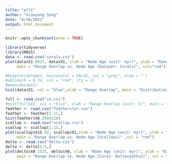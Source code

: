 ```yaml
---
title: "pllt"
author: "Xiaoyang Song"
date: "4/10/2021"
output: html_document
---
```


```r
knitr::opts_chunk$set(echo = TRUE)
```

```r
library(tidyverse)
library(MASS)
data <- read.csv("corals.csv")
plot(data$X1.0627, data$X1, xlab = "Node Age (unit: myr)", ylab = "Range Overlap (proportion)",
     main = "Range Overlap vs. Node Age [Dataset: Corals]", col="red")
```
```r

#boxplot(data$X1, horizontal = FALSE, col = "grey", xlab = "")
#abline(h = 0.74, col = "red", lty = 2)
#mean(data$X1)
hist(data$X1, col = "blue",xlab = "Range Overlap", main = "Distribution of Range Overlap [Dataset: Corals]")
```


```r
full <- read.csv("co.csv")
#hist(full$X1, col = "blue", xlab = "Range Overlap (unit: %)", main = "Distribution of Range Overlap [Whole dataset]")
feather <- read.csv("featherstar.csv")
feather <- feather[1:11,]
hist(feather$X0.2504128)
scallop <- read.csv("scallop.csv")
scallop <- scallop[1:13,]
plot(scallop$X15.92, scallop$X1,xlab = "Node Age (unit: myr)", ylab = "Range Overlap (proportion",
     main = "Range Overlap vs. Node Age [Scallops]" ,col = "red")
delto <- read.csv("delto.csv")
delto <- delto[1:5,]
plot(delto$X0.1525, delto$X0, xlab = "Node Age (unit: myr)", ylab = "Range Overlap (proportion)",
     main = "Range Overlap vs. Node Age [Coral: Deltocyathus]", col = "red")

```





















